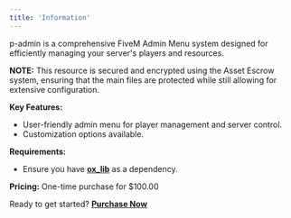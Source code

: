 ```yaml
---
title: 'Information'
---
```


p-admin is a comprehensive FiveM Admin Menu system designed for efficiently managing your server's players and resources.

**NOTE:** This resource is secured and encrypted using the Asset Escrow system, ensuring that the main files are protected while still allowing for extensive configuration.

**Key Features:**
- User-friendly admin menu for player management and server control.
- Customization options available.
  
**Requirements:**
- Ensure you have **[ox_lib](https://github.com/overextended/ox_lib)** as a dependency.

**Pricing:** One-time purchase for $100.00

Ready to get started? **[Purchase Now](https://store.pinkable.dev/package/5460422/)**
